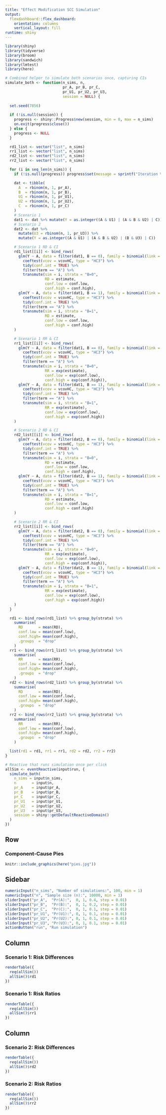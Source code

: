 ```yaml
---
title: "Effect Modification SCC Simulation"
output:
  flexdashboard::flex_dashboard:
    orientation: columns
    vertical_layout: fill
runtime: shiny
---
```


```r
library(shiny)
library(tidyverse)
library(broom)
library(sandwich)
library(lmtest)
library(here)

# Combined helper to simulate both scenarios once, capturing CIs
simulate_both <- function(n_sims, n,
                          pr_A, pr_B, pr_C,
                          pr_U1, pr_U2, pr_U3,
                          session = NULL) {
  
  set.seed(7856)
  
  if (!is.null(session)) {
    progress <- shiny::Progress$new(session, min = 0, max = n_sims)
    on.exit(progress$close())
  } else {
    progress <- NULL
  }

  rd1_list <- vector("list", n_sims)
  rr1_list <- vector("list", n_sims)
  rd2_list <- vector("list", n_sims)
  rr2_list <- vector("list", n_sims)

  for (i in seq_len(n_sims)) {
    if (!is.null(progress)) progress$set(message = sprintf("Iteration %d of %d", i, n_sims), value = i)

    dat <- tibble(
      A  = rbinom(n, 1, pr_A),
      B  = rbinom(n, 1, pr_B),
      U1 = rbinom(n, 1, pr_U1),
      U2 = rbinom(n, 1, pr_U2),
      C  = rbinom(n, 1, pr_C)
    )
    # Scenario 1
    dat1 <- dat %>% mutate(Y = as.integer((A & U1) | (A & B & U2) | C))
    # Scenario 2
    dat2 <- dat %>%
      mutate(U3 = rbinom(n, 1, pr_U3)) %>%
      mutate(Y = as.integer((A & U1) | (A & B & U2) | (B & U3) | C))

    # Scenario 1 RD & CI
    rd1_list[[i]] <- bind_rows(
      glm(Y ~ A, data = filter(dat1, B == 0), family = binomial(link = "identity")) %>%
        coeftest(vcov = vcovHC, type = "HC3") %>%
        tidy(conf.int = TRUE) %>%
        filter(term == "A") %>%
        transmute(sim = i, strata = "B=0",
                  RD = estimate,
                  conf.low = conf.low,
                  conf.high = conf.high),
      glm(Y ~ A, data = filter(dat1, B == 1), family = binomial(link = "identity")) %>%
        coeftest(vcov = vcovHC, type = "HC3") %>%
        tidy(conf.int = TRUE) %>%
        filter(term == "A") %>%
        transmute(sim = i, strata = "B=1",
                  RD = estimate,
                  conf.low = conf.low,
                  conf.high = conf.high)
    )

    # Scenario 1 RR & CI
    rr1_list[[i]] <- bind_rows(
      glm(Y ~ A, data = filter(dat1, B == 0), family = binomial(link = "log")) %>%
        coeftest(vcov = vcovHC, type = "HC3") %>%
        tidy(conf.int = TRUE) %>%
        filter(term == "A") %>%
        transmute(sim = i, strata = "B=0",
                  RR = exp(estimate),
                  conf.low = exp(conf.low),
                  conf.high = exp(conf.high)),
      glm(Y ~ A, data = filter(dat1, B == 1), family = binomial(link = "log")) %>%
        coeftest(vcov = vcovHC, type = "HC3") %>%
        tidy(conf.int = TRUE) %>%
        filter(term == "A") %>%
        transmute(sim = i, strata = "B=1",
                  RR = exp(estimate),
                  conf.low = exp(conf.low),
                  conf.high = exp(conf.high))
    )

    # Scenario 2 RD & CI
    rd2_list[[i]] <- bind_rows(
      glm(Y ~ A, data = filter(dat2, B == 0), family = binomial(link = "identity")) %>%
        coeftest(vcov = vcovHC, type = "HC3") %>%
        tidy(conf.int = TRUE) %>%
        filter(term == "A") %>%
        transmute(sim = i, strata = "B=0",
                  RD = estimate,
                  conf.low = conf.low,
                  conf.high = conf.high),
      glm(Y ~ A, data = filter(dat2, B == 1), family = binomial(link = "identity")) %>%
        coeftest(vcov = vcovHC, type = "HC3") %>%
        tidy(conf.int = TRUE) %>%
        filter(term == "A") %>%
        transmute(sim = i, strata = "B=1",
                  RD = estimate,
                  conf.low = conf.low,
                  conf.high = conf.high)
    )

    # Scenario 2 RR & CI
    rr2_list[[i]] <- bind_rows(
      glm(Y ~ A, data = filter(dat2, B == 0), family = binomial(link = "log")) %>%
        coeftest(vcov = vcovHC, type = "HC3") %>%
        tidy(conf.int = TRUE) %>%
        filter(term == "A") %>%
        transmute(sim = i, strata = "B=0",
                  RR = exp(estimate),
                  conf.low = exp(conf.low),
                  conf.high = exp(conf.high)),
      glm(Y ~ A, data = filter(dat2, B == 1), family = binomial(link = "log")) %>%
        coeftest(vcov = vcovHC, type = "HC3") %>%
        tidy(conf.int = TRUE) %>%
        filter(term == "A") %>%
        transmute(sim = i, strata = "B=1",
                  RR = exp(estimate),
                  conf.low = exp(conf.low),
                  conf.high = exp(conf.high))
    )
  }

  rd1 <- bind_rows(rd1_list) %>% group_by(strata) %>%
    summarise(
      RD       = mean(RD),
      conf.low = mean(conf.low),
      conf.high= mean(conf.high),
      .groups  = "drop"
    )
  rr1 <- bind_rows(rr1_list) %>% group_by(strata) %>%
    summarise(
      RR       = mean(RR),
      conf.low = mean(conf.low),
      conf.high= mean(conf.high),
      .groups  = "drop"
    )
  rd2 <- bind_rows(rd2_list) %>% group_by(strata) %>%
    summarise(
      RD       = mean(RD),
      conf.low = mean(conf.low),
      conf.high= mean(conf.high),
      .groups  = "drop"
    )
  rr2 <- bind_rows(rr2_list) %>% group_by(strata) %>%
    summarise(
      RR       = mean(RR),
      conf.low = mean(conf.low),
      conf.high= mean(conf.high),
      .groups  = "drop"
    )

  list(rd1 = rd1, rr1 = rr1, rd2 = rd2, rr2 = rr2)
}

# Reactive that runs simulation once per click
allSim <- eventReactive(input$run, {
  simulate_both(
    n_sims = input$n_sims,
    n       = input$n,
    pr_A    = input$pr_A,
    pr_B    = input$pr_B,
    pr_C    = input$pr_C,
    pr_U1   = input$pr_U1,
    pr_U2   = input$pr_U2,
    pr_U3   = input$pr_U3,
    session = shiny::getDefaultReactiveDomain()
  )
})
```

Row {data-height=300}
-----------------------------------------------------------------------
### Component‐Cause Pies
```r
knitr::include_graphics(here("pies.jpg"))
```

Sidebar {.sidebar}
-----------------------------------------------------------------------
```r
numericInput("n_sims", "Number of simulations:", 100, min = 1)
numericInput("n", "Sample size (n):", 10000, min = 1)
sliderInput("pr_A",  "Pr(A):",  0, 1, 0.4, step = 0.01)
sliderInput("pr_B",  "Pr(B):",  0, 1, 0.2, step = 0.01)
sliderInput("pr_C",  "Pr(C):",  0, 1, 0.1, step = 0.01)
sliderInput("pr_U1", "Pr(U1):", 0, 1, 0.1, step = 0.01)
sliderInput("pr_U2", "Pr(U2):", 0, 1, 0.1, step = 0.01)
sliderInput("pr_U3", "Pr(U3):", 0, 1, 0.1, step = 0.01)
actionButton("run", "Run simulation")
```

Column {data-width=650}
-----------------------------------------------------------------------
### Scenario 1: Risk Differences
```r
renderTable({
  req(allSim())
  allSim()$rd1
})
```

### Scenario 1: Risk Ratios
```r
renderTable({
  req(allSim())
  allSim()$rr1
})
```

Column {data-width=650}
-----------------------------------------------------------------------
### Scenario 2: Risk Differences
```r
renderTable({
  req(allSim())
  allSim()$rd2
})
```

### Scenario 2: Risk Ratios
```r
renderTable({
  req(allSim())
  allSim()$rr2
})
```